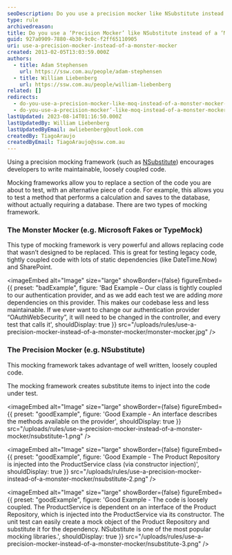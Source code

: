 ```yaml
---
seoDescription: Do you use a precision mocker like NSubstitute instead of a monster mocker like Microsoft Fakes to write maintainable and loosely coupled code?
type: rule
archivedreason:
title: Do you use a ‘Precision Mocker’ like NSubstitute instead of a ‘Monster Mocker’ like Microsoft Fakes?
guid: 927a0909-7880-4b30-9c0c-f2ff65110905
uri: use-a-precision-mocker-instead-of-a-monster-mocker
created: 2013-02-05T13:03:59.000Z
authors:
  - title: Adam Stephensen
    url: https://ssw.com.au/people/adam-stephensen
  - title: William Liebenberg
    url: https://ssw.com.au/people/william-liebenberg
related: []
redirects:
  - do-you-use-a-precision-mocker-like-moq-instead-of-a-monster-mocker-like-microsoft-fakes
  - do-you-use-a-precision-mocker’-like-moq-instead-of-a-monster-mocker’-like-microsoft-fakes
lastUpdated: 2023-08-14T01:16:50.000Z
lastUpdatedBy: William Liebenberg
lastUpdatedByEmail: awliebenberg@outlook.com
createdBy: TiagoAraujo
createdByEmail: TiagoAraujo@ssw.com.au
---
```


Using a precision mocking framework (such as [NSubstitute](https://nsubstitute.github.io/)) encourages developers to write maintainable, loosely coupled code.

Mocking frameworks allow you to replace a section of the code you are about to test, with an alternative piece of code.
For example, this allows you to test a method that performs a calculation and saves to the database, without actually requiring a database.
There are two types of mocking framework.

### The Monster Mocker (e.g. Microsoft Fakes or TypeMock)

This type of mocking framework is very powerful and allows replacing code that wasn’t designed to be replaced.
This is great for testing legacy code, tightly coupled code with lots of static dependencies (like DateTime.Now) and SharePoint.

<imageEmbed
  alt="Image"
  size="large"
  showBorder={false}
  figureEmbed={{
    preset: "badExample",
    figure: 'Bad Example – Our class is tightly coupled to our authentication provider, and as we add each test we are adding *more* dependencies on this provider. This makes our codebase less and less maintainable. If we ever want to change our authentication provider “OAuthWebSecurity”, it will need to be changed in the controller, and every test that calls it',
    shouldDisplay: true
  }}
  src="/uploads/rules/use-a-precision-mocker-instead-of-a-monster-mocker/monster-mocker.jpg"
/>

### The Precision Mocker (e.g. NSubstitute)

This mocking framework takes advantage of well written, loosely coupled code.

The mocking framework creates substitute items to inject into the code under test.

<imageEmbed
  alt="Image"
  size="large"
  showBorder={false}
  figureEmbed={{
    preset: "goodExample",
    figure: 'Good Example - An interface describes the methods available on the provider',
    shouldDisplay: true
  }}
  src="/uploads/rules/use-a-precision-mocker-instead-of-a-monster-mocker/nsubstitute-1.png"
/>

<imageEmbed
  alt="Image"
  size="large"
  showBorder={false}
  figureEmbed={{
    preset: "goodExample",
    figure: 'Good Example - The Product Repository is injected into the ProductService class (via constructor injection)',
    shouldDisplay: true
  }}
  src="/uploads/rules/use-a-precision-mocker-instead-of-a-monster-mocker/nsubstitute-2.png"
/>

<imageEmbed
  alt="Image"
  size="large"
  showBorder={false}
  figureEmbed={{
    preset: "goodExample",
    figure: 'Good Example - The code is loosely coupled. The ProductService is dependent on an interface of the Product Repository, which is injected into the ProductService via its constructor. The unit test can easily create a mock object of the Product Repository and substitute it for the dependency. NSubstitute is one of the most popular mocking libraries.',
    shouldDisplay: true
  }}
  src="/uploads/rules/use-a-precision-mocker-instead-of-a-monster-mocker/nsubstitute-3.png"
/>
